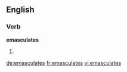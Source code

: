 ==English==

===Verb===
'''emasculates'''

# {{third-person singular of|[[emasculate]]}}

[[de:emasculates]]
[[fr:emasculates]]
[[vi:emasculates]]